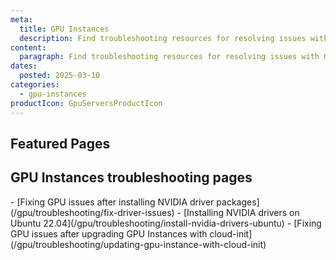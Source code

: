```yaml
---
meta:
  title: GPU Instances
  description: Find troubleshooting resources for resolving issues with GPU Instances.
content:
  paragraph: Find troubleshooting resources for resolving issues with GPU Instances.
dates:
  posted: 2025-03-10
categories:
  - gpu-instances
productIcon: GpuServersProductIcon
---
```


<ProductHeader
  productName="GPU Instances troubleshooting"
  productLogo="instances"
  description="Learn how to fix common issues with Scaleway GPU Instances."
/>

## Featured Pages

<Grid>
    <Card
      title="Instances FAQ"
      description="General info on Scaleway Instances."
      url="/instances/faq/"
      label="See more"
    />
    <Card
      title="Choosing the right GPU Instance type"
      description="Select the best GPU Instance for your needs."
      url="/gpu/reference-content/choosing-gpu-instance-type/"
      label="See more"
    />
    <Card
      title="GPU Instances internet and Block Storage bandwidth overview"
      description="Bandwidth details for GPU Instances."
      url="/gpu/reference-content/gpu-instances-bandwidth-overview/"
      label="See more"
    />
</Grid>
<Grid>
    <Card
      title="NVIDIA GPU time-slicing with Kubernetes"
      description="Share a GPU across Kubernetes pods."
      url="/gpu/reference-content/kubernetes-gpu-time-slicing/"
      label="See more"
    />
    <Card
      title="Installing NVIDIA drivers on Ubuntu 22.04"
      description="Manually install NVIDIA drivers on Ubuntu."
      url="/gpu/troubleshooting/install-nvidia-drivers-ubuntu/"
      label="See more"
    />
    <Card
      title="Docker AI images"
      description="Ready-to-use AI Docker images."
      url="/gpu/reference-content/docker-images/"
      label="See more"
    />
</Grid>

## GPU Instances troubleshooting pages

<LinksList>
  - [Fixing GPU issues after installing NVIDIA driver packages](/gpu/troubleshooting/fix-driver-issues)
  - [Installing NVIDIA drivers on Ubuntu 22.04](/gpu/troubleshooting/install-nvidia-drivers-ubuntu)
  - [Fixing GPU issues after upgrading GPU Instances with cloud-init](/gpu/troubleshooting/updating-gpu-instance-with-cloud-init)
</LinksList>
